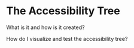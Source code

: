 # The Accessibility Tree

What is it and how is it created?

How do I visualize and test the accessibility tree?

